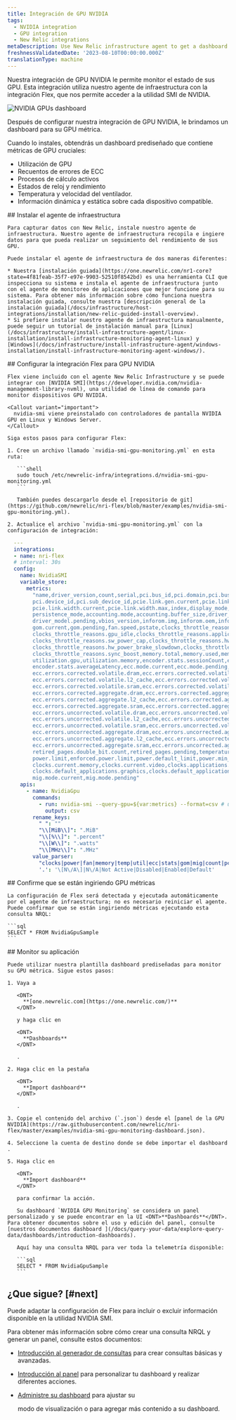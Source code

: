 ```yaml
---
title: Integración de GPU NVIDIA
tags:
  - NVIDIA integration
  - GPU integration
  - New Relic integrations
metaDescription: Use New Relic infrastructure agent to get a dashboard with GPU metrics.
freshnessValidatedDate: '2023-08-10T00:00:00.000Z'
translationType: machine
---
```


Nuestra integración de GPU NVIDIA le permite monitor el estado de sus GPU. Esta integración utiliza nuestro agente de infraestructura con la integración Flex, que nos permite acceder a la utilidad SMI de NVIDIA.

<img
  title="NVIDIA GPUs dashboard"
  alt="NVIDIA GPUs dashboard"
  src="/images/infrastructure_screenshot-full_NVIDIA-GPU-dashboard.webp"
/>

<figcaption>
  Después de configurar nuestra integración de GPU NVIDIA, le brindamos un dashboard para su GPU métrica.
</figcaption>

Cuando lo instales, obtendrás un dashboard prediseñado que contiene métricas de GPU cruciales:

* Utilización de GPU
* Recuentos de errores de ECC
* Procesos de cálculo activos
* Estados de reloj y rendimiento
* Temperatura y velocidad del ventilador.
* Información dinámica y estática sobre cada dispositivo compatible.

<Steps>
  <Step>
    ## Instalar el agente de infraestructura

    Para capturar datos con New Relic, instale nuestro agente de infraestructura. Nuestro agente de infraestructura recopila e ingiere datos para que pueda realizar un seguimiento del rendimiento de sus GPU.

    Puede instalar el agente de infraestructura de dos maneras diferentes:

    * Nuestra [instalación guiada](https://one.newrelic.com/nr1-core?state=4f81feab-35f7-e97e-9903-52510f8542bd) es una herramienta CLI que inspecciona su sistema e instala el agente de infraestructura junto con el agente de monitoreo de aplicaciones que mejor funcione para su sistema. Para obtener más información sobre cómo funciona nuestra instalación guiada, consulte nuestra [descripción general de la instalación guiada](/docs/infrastructure/host-integrations/installation/new-relic-guided-install-overview).
    * Si prefiere instalar nuestro agente de infraestructura manualmente, puede seguir un tutorial de instalación manual para [Linux](/docs/infrastructure/install-infrastructure-agent/linux-installation/install-infrastructure-monitoring-agent-linux) y [Windows](/docs/infrastructure/install-infrastructure-agent/windows-installation/install-infrastructure-monitoring-agent-windows/).
  </Step>

  <Step>
    ## Configurar la integración Flex para GPU NVIDIA

    Flex viene incluido con el agente New Relic Infrastructure y se puede integrar con [NVIDIA SMI](https://developer.nvidia.com/nvidia-management-library-nvml), una utilidad de línea de comando para monitor dispositivos GPU NVIDIA.

    <Callout variant="important">
      nvidia-smi viene preinstalado con controladores de pantalla NVIDIA GPU en Linux y Windows Server.
    </Callout>

    Siga estos pasos para configurar Flex:

    1. Cree un archivo llamado `nvidia-smi-gpu-monitoring.yml` en esta ruta:

       ```shell
       sudo touch /etc/newrelic-infra/integrations.d/nvidia-smi-gpu-monitoring.yml
       ```

       También puedes descargarlo desde el [repositorio de git](https://github.com/newrelic/nri-flex/blob/master/examples/nvidia-smi-gpu-monitoring.yml).

    2. Actualice el archivo `nvidia-smi-gpu-monitoring.yml` con la configuración de integración:

```yml
  --- 
  integrations:
  - name: nri-flex
  # interval: 30s
  config:
    name: NvidiaSMI
    variable_store:
      metrics: 
        "name,driver_version,count,serial,pci.bus_id,pci.domain,pci.bus,\
        pci.device_id,pci.sub_device_id,pcie.link.gen.current,pcie.link.gen.max,\
        pcie.link.width.current,pcie.link.width.max,index,display_mode,display_active,\
        persistence_mode,accounting.mode,accounting.buffer_size,driver_model.current,\
        driver_model.pending,vbios_version,inforom.img,inforom.oem,inforom.ecc,inforom.pwr,\
        gom.current,gom.pending,fan.speed,pstate,clocks_throttle_reasons.supported,\
        clocks_throttle_reasons.gpu_idle,clocks_throttle_reasons.applications_clocks_setting,\
        clocks_throttle_reasons.sw_power_cap,clocks_throttle_reasons.hw_slowdown,clocks_throttle_reasons.hw_thermal_slowdown,\
        clocks_throttle_reasons.hw_power_brake_slowdown,clocks_throttle_reasons.sw_thermal_slowdown,\
        clocks_throttle_reasons.sync_boost,memory.total,memory.used,memory.free,compute_mode,\
        utilization.gpu,utilization.memory,encoder.stats.sessionCount,encoder.stats.averageFps,\
        encoder.stats.averageLatency,ecc.mode.current,ecc.mode.pending,ecc.errors.corrected.volatile.device_memory,\
        ecc.errors.corrected.volatile.dram,ecc.errors.corrected.volatile.register_file,ecc.errors.corrected.volatile.l1_cache,\
        ecc.errors.corrected.volatile.l2_cache,ecc.errors.corrected.volatile.texture_memory,ecc.errors.corrected.volatile.cbu,\
        ecc.errors.corrected.volatile.sram,ecc.errors.corrected.volatile.total,ecc.errors.corrected.aggregate.device_memory,\
        ecc.errors.corrected.aggregate.dram,ecc.errors.corrected.aggregate.register_file,ecc.errors.corrected.aggregate.l1_cache,\
        ecc.errors.corrected.aggregate.l2_cache,ecc.errors.corrected.aggregate.texture_memory,ecc.errors.corrected.aggregate.cbu,\
        ecc.errors.corrected.aggregate.sram,ecc.errors.corrected.aggregate.total,ecc.errors.uncorrected.volatile.device_memory,\
        ecc.errors.uncorrected.volatile.dram,ecc.errors.uncorrected.volatile.register_file,ecc.errors.uncorrected.volatile.l1_cache,\
        ecc.errors.uncorrected.volatile.l2_cache,ecc.errors.uncorrected.volatile.texture_memory,ecc.errors.uncorrected.volatile.cbu,\
        ecc.errors.uncorrected.volatile.sram,ecc.errors.uncorrected.volatile.total,ecc.errors.uncorrected.aggregate.device_memory,\
        ecc.errors.uncorrected.aggregate.dram,ecc.errors.uncorrected.aggregate.register_file,ecc.errors.uncorrected.aggregate.l1_cache,\
        ecc.errors.uncorrected.aggregate.l2_cache,ecc.errors.uncorrected.aggregate.texture_memory,ecc.errors.uncorrected.aggregate.cbu,\
        ecc.errors.uncorrected.aggregate.sram,ecc.errors.uncorrected.aggregate.total,retired_pages.single_bit_ecc.count,\
        retired_pages.double_bit.count,retired_pages.pending,temperature.gpu,temperature.memory,power.management,power.draw,\
        power.limit,enforced.power.limit,power.default_limit,power.min_limit,power.max_limit,clocks.current.graphics,clocks.current.sm,\
        clocks.current.memory,clocks.current.video,clocks.applications.graphics,clocks.applications.memory,\
        clocks.default_applications.graphics,clocks.default_applications.memory,clocks.max.graphics,clocks.max.sm,clocks.max.memory,\
        mig.mode.current,mig.mode.pending"
    apis:
      - name: NvidiaGpu
        commands:
          - run: nvidia-smi --query-gpu=${var:metrics} --format=csv # update this if you have an alternate path
            output: csv
        rename_keys:
          " ": ""
          "\\[MiB\\]": ".MiB"
          "\\[%\\]": ".percent"
          "\\[W\\]": ".watts"
          "\\[MHz\\]": ".MHz"
        value_parser:
          "clocks|power|fan|memory|temp|util|ecc|stats|gom|mig|count|pcie": '\d*\.?\d+'
          '.': '\[N\/A\]|N\/A|Not Active|Disabled|Enabled|Default'
```

  </Step>

  <Step>
    ## Confirme que se están ingiriendo GPU métricas

    La configuración de Flex será detectada y ejecutada automáticamente por el agente de infraestructura; no es necesario reiniciar el agente. Puede confirmar que se están ingiriendo métricas ejecutando esta consulta NRQL:

    ```sql
    SELECT * FROM NvidiaGpuSample
    ```
  </Step>

  <Step>
    ## Monitor su aplicación

    Puede utilizar nuestra plantilla dashboard prediseñadas para monitor su GPU métrica. Sigue estos pasos:

    1. Vaya a

       <DNT>
         **[one.newrelic.com](https://one.newrelic.com/)**
       </DNT>

       y haga clic en

       <DNT>
         **Dashboards**
       </DNT>

       .

    2. Haga clic en la pestaña

       <DNT>
         **Import dashboard**
       </DNT>

       .

    3. Copie el contenido del archivo (`.json`) desde el [panel de la GPU NVIDIA](https://raw.githubusercontent.com/newrelic/nri-flex/master/examples/nvidia-smi-gpu-monitoring-dashboard.json).

    4. Seleccione la cuenta de destino donde se debe importar el dashboard .

    5. Haga clic en

       <DNT>
         **Import dashboard**
       </DNT>

       para confirmar la acción.

       Su dashboard `NVIDIA GPU Monitoring` se considera un panel personalizado y se puede encontrar en la UI <DNT>**Dashboards**</DNT>. Para obtener documentos sobre el uso y edición del panel, consulte [nuestros documentos dashboard ](/docs/query-your-data/explore-query-data/dashboards/introduction-dashboards).

       Aquí hay una consulta NRQL para ver toda la telemetría disponible:

       ```sql
       SELECT * FROM NvidiaGpuSample
       ```
  </Step>
</Steps>

## ¿Que sigue? [#next]

Puede adaptar la configuración de Flex para incluir o excluir información disponible en la utilidad NVIDIA SMI.

Para obtener más información sobre cómo crear una consulta NRQL y generar un panel, consulte estos documentos:

* [Introducción al generador de consultas](/docs/query-your-data/explore-query-data/query-builder/introduction-query-builder) para crear consultas básicas y avanzadas.

* [Introducción al panel](/docs/query-your-data/explore-query-data/dashboards/introduction-dashboards) para personalizar tu dashboard y realizar diferentes acciones.

* [Administre su dashboard](/docs/query-your-data/explore-query-data/dashboards/manage-your-dashboard) para ajustar su

  <InlinePopover type="dashboards"/>

  modo de visualización o para agregar más contenido a su dashboard.
